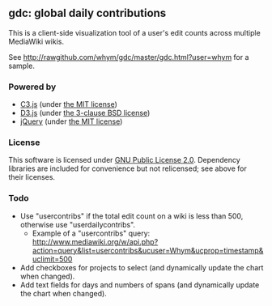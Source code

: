==gdc: global daily contributions==

This is a client-side visualization tool of a user's edit counts across multiple MediaWiki wikis.

See http://rawgithub.com/whym/gdc/master/gdc.html?user=whym for a sample.

===Powered by===

* [http://c3js.org C3.js] (under [https://github.com/masayuki0812/c3/blob/master/LICENSE the MIT license])
* [http://d3js.org D3.js] (under [https://github.com/mbostock/d3/blob/master/LICENSE the 3-clause BSD license])
* [https://jquery.com jQuery] (under [https://github.com/jquery/jquery/blob/master/MIT-LICENSE.txt the MIT license])

===License===

This software is licensed under [http://www.gnu.org/licenses/gpl-2.0.html GNU Public License 2.0].  Dependency libraries are included for convenience but not relicensed; see above for their licenses.

===Todo===

* Use "usercontribs" if the total edit count on a wiki is less than 500, otherwise use "userdailycontribs".
** Example of a "usercontribs" query: http://www.mediawiki.org/w/api.php?action=query&list=usercontribs&ucuser=Whym&ucprop=timestamp&uclimit=500
* Add checkboxes for projects to select (and dynamically update the chart when changed).
* Add text fields for days and numbers of spans (and dynamically update the chart when changed).
